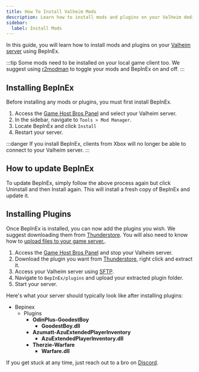```yaml
---
title: How To Install Valheim Mods
description: Learn how to install mods and plugins on your Valheim dedicated server.
sidebar:
  label: Install Mods
---
```


In this guide, you will learn how to install mods and plugins on your [Valheim server](https://www.gamehostbros.com/valheim-server-hosting/) using BepInEx.

:::tip
Some mods need to be installed on your local game client too. We suggest using [r2modman](https://thunderstore.io/c/valheim/p/ebkr/r2modman/) to toggle your mods and BepInEx on and off.
:::

## Installing BepInEx
Before installing any mods or plugins, you must first install BepInEx.
<Steps>
1. Access the [Game Host Bros Panel](https://panel.gamehostbros.com/) and select your Valheim server.
2. In the sidebar, navigate to `Tools > Mod Manager`.
3. Locate BepInEx and click `Install`
4. Restart your server.
</Steps>
:::danger
If you install BepInEx, clients from Xbox will no longer be able to connect to your Valheim server.
:::

## How to update BepInEx

To update BepInEx, simply follow the above process again but click Uninstall and then Install again. This will install a fresh copy of BepInEx and update it.

## Installing Plugins
Once BepInEx is installed, you can now add the plugins you wish. We suggest downloading them from [Thunderstore](https://thunderstore.io/c/valheim/). You will also need to know how to [upload files to your game server.](/getting-started/uploading-files/).
<Steps>
1. Access the [Game Host Bros Panel](https://panel.gamehostbros.com/) and stop your Valheim server.
2. Download the plugin you want from [Thunderstore](https://thunderstore.io/c/valheim/), right click and extract it.
3. Access your Valheim server using [SFTP](/getting-started/uploading-files/).
4. Navigate to `BepInEx/plugins` and upload your extracted plugin folder.
6. Start your server.
</Steps>

Here's what your server should typically look like after installing plugins:

<FileTree>

- Bepinex
  - Plugins
    - **OdinPlus-GoodestBoy**
      - **GoodestBoy.dll**
    - **Azumatt-AzuExtendedPlayerInventory**
      - **AzuExtendedPlayerInventory.dll**
    - **Therzie-Warfare**
      - **Warfare.dll**


</FileTree>

If you get stuck at any time, just reach out to a bro on [Discord](https://discord.gg/FN4XgbAwzr).

